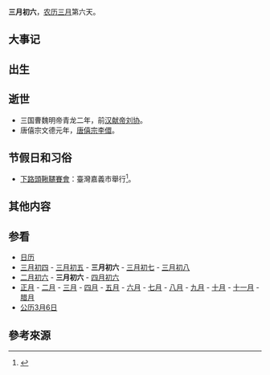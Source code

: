 {{Lunar03Calendar}}
'''三月初六'''，[[农历|农历]][[三月_(农历)|三月]]第六天。

== 大事记 ==

== 出生 ==

== 逝世 ==
*三国曹魏明帝青龙二年，前[[汉献帝|汉献帝]][[刘协|刘协]]。
*唐僖宗文德元年，[[唐僖宗|唐僖宗]][[李儇|李儇]]。

== 节假日和习俗 ==
*[[下路頭鞦韆賽會|下路頭鞦韆賽會]]：臺灣嘉義市舉行<ref>{{cite web |url=http://www.hach.gov.tw/hach/frontsite/cultureassets/caseBasicInfoAction.do?method=doViewCaseBasicInfo&caseId=IF09712000012&version=1&assetsClassifyId=5.1&menuId=310&siteId=101 |language=zh-tw |title=下路頭鞦韆賽會 |publisher=行政院文化建設委員會文化資產總管理處籌備處 |accessdate=2011-01-02 }}{{dead link|date=2017年11月 |bot=InternetArchiveBot |fix-attempted=yes }}</ref>。

== 其他内容 ==

== 参看 ==
*[[历史上的今天|日历]]
*[[三月初四|三月初四]] - [[三月初五|三月初五]] - '''三月初六''' - [[三月初七|三月初七]] - [[三月初八|三月初八]] 
*[[二月初六|二月初六]] - '''三月初六''' - [[四月初六|四月初六]]
*[[正月|正月]] - [[二月_(农历)|二月]] - [[三月_(农历)|三月]] - [[四月_(农历)|四月]] - [[五月_(农历)|五月]] - [[六月_(农历)|六月]] - [[七月_(农历)|七月]] - [[八月_(农历)|八月]] - [[九月_(农历)|九月]] - [[十月_(农历)|十月]] - [[十一月_(农历)|十一月]] - [[腊月|腊月]]
*[[公历|公历]][[3月6日|3月6日]]

== 參考來源 ==
{{reflist}}